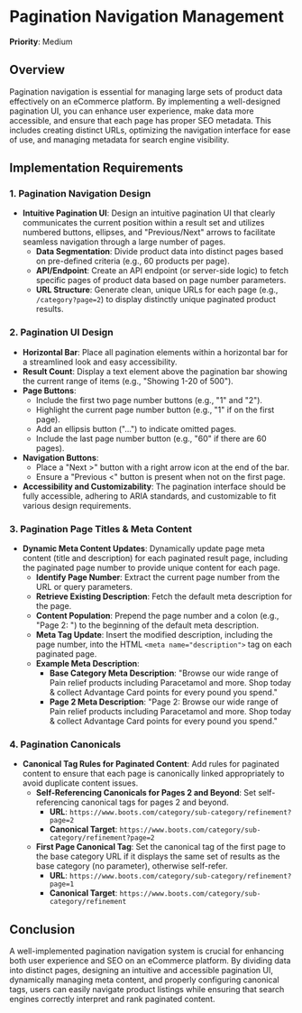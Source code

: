 
# Pagination Navigation Management

**Priority**: Medium

## Overview

Pagination navigation is essential for managing large sets of product data effectively on an eCommerce platform. 
By implementing a well-designed pagination UI, you can enhance user experience, make data more accessible, and 
ensure that each page has proper SEO metadata. This includes creating distinct URLs, optimizing the navigation 
interface for ease of use, and managing metadata for search engine visibility.

## Implementation Requirements

### 1. Pagination Navigation Design

- **Intuitive Pagination UI**: Design an intuitive pagination UI that clearly communicates the current position within a result set 
  and utilizes numbered buttons, ellipses, and "Previous/Next" arrows to facilitate seamless navigation through a large number of pages.
  - **Data Segmentation**: Divide product data into distinct pages based on pre-defined criteria (e.g., 60 products per page).
  - **API/Endpoint**: Create an API endpoint (or server-side logic) to fetch specific pages of product data based on page number parameters.
  - **URL Structure**: Generate clean, unique URLs for each page (e.g., `/category?page=2`) to display distinctly unique paginated product results.

### 2. Pagination UI Design

- **Horizontal Bar**: Place all pagination elements within a horizontal bar for a streamlined look and easy accessibility.
- **Result Count**: Display a text element above the pagination bar showing the current range of items (e.g., "Showing 1-20 of 500").
- **Page Buttons**:
  - Include the first two page number buttons (e.g., "1" and "2").
  - Highlight the current page number button (e.g., "1" if on the first page).
  - Add an ellipsis button ("...") to indicate omitted pages.
  - Include the last page number button (e.g., "60" if there are 60 pages).
- **Navigation Buttons**:
  - Place a "Next >" button with a right arrow icon at the end of the bar.
  - Ensure a "Previous <" button is present when not on the first page.
- **Accessibility and Customizability**: The pagination interface should be fully accessible, adhering to ARIA standards, and customizable to fit various design requirements.

### 3. Pagination Page Titles & Meta Content

- **Dynamic Meta Content Updates**: Dynamically update page meta content (title and description) for each paginated result page, 
  including the paginated page number to provide unique content for each page.
  - **Identify Page Number**: Extract the current page number from the URL or query parameters.
  - **Retrieve Existing Description**: Fetch the default meta description for the page.
  - **Content Population**: Prepend the page number and a colon (e.g., "Page 2: ") to the beginning of the default meta description.
  - **Meta Tag Update**: Insert the modified description, including the page number, into the HTML `<meta name="description">` tag on each paginated page.
  - **Example Meta Description**:
    - **Base Category Meta Description**: "Browse our wide range of Pain relief products including Paracetamol and more. Shop today & collect Advantage Card points for every pound you spend."
    - **Page 2 Meta Description**: "Page 2: Browse our wide range of Pain relief products including Paracetamol and more. Shop today & collect Advantage Card points for every pound you spend."

### 4. Pagination Canonicals

- **Canonical Tag Rules for Paginated Content**: Add rules for paginated content to ensure that each page is canonically linked 
  appropriately to avoid duplicate content issues.
  - **Self-Referencing Canonicals for Pages 2 and Beyond**: Set self-referencing canonical tags for pages 2 and beyond.
    - **URL**: `https://www.boots.com/category/sub-category/refinement?page=2`
    - **Canonical Target**: `https://www.boots.com/category/sub-category/refinement?page=2`
  - **First Page Canonical Tag**: Set the canonical tag of the first page to the base category URL if it displays the same set 
    of results as the base category (no parameter), otherwise self-refer.
    - **URL**: `https://www.boots.com/category/sub-category/refinement?page=1`
    - **Canonical Target**: `https://www.boots.com/category/sub-category/refinement`

## Conclusion

A well-implemented pagination navigation system is crucial for enhancing both user experience and SEO on an eCommerce platform. 
By dividing data into distinct pages, designing an intuitive and accessible pagination UI, dynamically managing meta content, 
and properly configuring canonical tags, users can easily navigate product listings while ensuring that search engines 
correctly interpret and rank paginated content.

